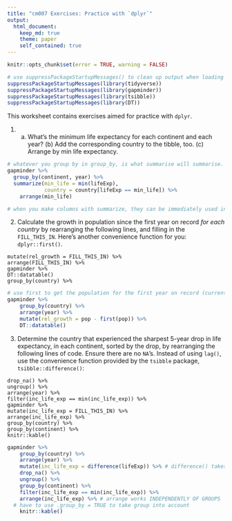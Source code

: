 ```yaml
---
title: "cm007 Exercises: Practice with `dplyr`"
output: 
  html_document:
    keep_md: true
    theme: paper
    self_contained: true
---
```


<!---The following chunk allows errors when knitting--->

```r
knitr::opts_chunk$set(error = TRUE, warning = FALSE)
```

```r
# use suppressPackageStartupMessages() to clean up output when loading packages
suppressPackageStartupMessages(library(tidyverse))
suppressPackageStartupMessages(library(gapminder))
suppressPackageStartupMessages(library(tsibble))
suppressPackageStartupMessages(library(DT))
```


This worksheet contains exercises aimed for practice with `dplyr`. 


1. (a) What's the minimum life expectancy for each continent and each year? (b) Add the corresponding country to the tibble, too. (c) Arrange by min life expectancy.

```r
# whatever you group by in group_by, is what summarise will summarise.
gapminder %>% 
  group_by(continent, year) %>% 
  summarize(min_life = min(lifeExp),
            country = country[lifeExp == min_life]) %>%
    arrange(min_life)

# when you make columns with summarize, they can be immediately used in the same summarise function
```

2. Calculate the growth in population since the first year on record _for each country_ by rearranging the following lines, and filling in the `FILL_THIS_IN`. Here's another convenience function for you: `dplyr::first()`. 

```
mutate(rel_growth = FILL_THIS_IN) %>% 
arrange(FILL_THIS_IN) %>% 
gapminder %>% 
DT::datatable()
group_by(country) %>% 
```

```r
# use first to get the population for the first year on record (current order, can use order_by to specify a different order than the current one)
gapminder %>%
    group_by(country) %>%
    arrange(year) %>%
    mutate(rel_growth = pop - first(pop)) %>%
    DT::datatable()
```


3. Determine the country that experienced the sharpest 5-year drop in life expectancy, in each continent, sorted by the drop, by rearranging the following lines of code. Ensure there are no `NA`'s. Instead of using `lag()`, use the convenience function provided by the `tsibble` package, `tsibble::difference()`:

```
drop_na() %>% 
ungroup() %>% 
arrange(year) %>% 
filter(inc_life_exp == min(inc_life_exp)) %>% 
gapminder %>% 
mutate(inc_life_exp = FILL_THIS_IN) %>% 
arrange(inc_life_exp) %>% 
group_by(country) %>% 
group_by(continent) %>% 
knitr::kable()
```

```r
gapminder %>%
    group_by(country) %>% 
    arrange(year) %>%
    mutate(inc_life_exp = difference(lifeExp)) %>% # difference() takes vector minus its lag, equivalent to lifeExp - lag(lifeExp)
    drop_na() %>% 
    ungroup() %>% 
    group_by(continent) %>% 
    filter(inc_life_exp == min(inc_life_exp)) %>% 
    arrange(inc_life_exp) %>% # arrange works INDEPENDENTLY OF GROUPS
  # have to use .group_by = TRUE to take group into account
    knitr::kable()
```



